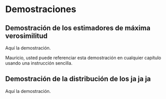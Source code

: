# Demostraciones {#demos}

## Demostración de los estimadores de máxima verosimilitud

Aquí la demostración.

Mauricio, usted puede referenciar esta demostración en cualquier capítulo usando una instrucción sencilla.

## Demostración de la distribución de los ja ja ja 

Aquí la demostración.
